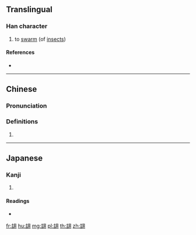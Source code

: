 {{character info/new}}
==Translingual==

===Han character===
{{Han char|rn=124|rad=羽|as=04|sn=10|four=07720|canj=KISMM|ids=⿰厷羽}}

# to [[swarm]] (of [[insect]]s)

====References====
* {{Han ref|kx=0955.250|dkj=28639|dj=1401.060|hdz=53343.030|uh=7FC3|ud=32707|bh=D363|bd=54115}}

----

==Chinese==
{{zh-forms}}

===Pronunciation===
{{zh-pron
|m=hóng
|c=wang4
|mn=hông
|mc=y
|oc=y
|ma=
|cat=v
}}

===Definitions===
{{zh-hanzi}}

# {{rfdef|lang=zh}}

----

==Japanese==

===Kanji===
{{ja-kanji|grade=|rs=羽04}}

# {{defn|lang=ja|sort=羽04}}

====Readings====
* {{ja-readings|on=[[こう]] (kō)|kun=|nanori=}}

[[fr:翃]]
[[hu:翃]]
[[mg:翃]]
[[pl:翃]]
[[th:翃]]
[[zh:翃]]